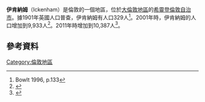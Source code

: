 {{Infobox UK place
|static_image_name=  Ickenham Village Pump - geograph.org.uk - 207003.jpg
|static_image_caption=  Ickenham Village Pump
|country =                 英格蘭
|region=                   倫敦
|official_name=            Ickenham
|london_borough=           Hillingdon
|constituency_westminster= [[賴斯利普、諾斯伍德和平納_(英國國會選區)|賴斯利普、諾斯伍德和平納]]
|post_town=                UXBRIDGE
|postcode_area=            UB
|postcode_district=        UB10
|dial_code=                01895
|os_grid_reference=        TQ075855
|latitude=                 51.5580
|longitude=                -0.4484
|population=               10,387
|population_ref=           ''(2011)''
|charingX_distance_mi=     14.3
|charingX_direction=       ESE
}}
'''伊肯納姆'''（Ickenham）是倫敦的一個地區，位於[[大倫敦地區|大倫敦地區]]的[[希靈登倫敦自治市|希靈登倫敦自治市]]。據1901年英國人口普查，伊肯納姆有人口329人<ref name="Bowlt p.133">Bowlt 1996, p.133</ref>。2001年時，伊肯納姆的人口增加到9,933人<ref>{{cite web |url=http://www.neighbourhood.statistics.gov.uk/dissemination/LeadTableView.do;jsessionid=ac1f930d30d5803d101b97c44fa19441e056559b0def?a=3&b=6155424&c=ickenham&d=14&e=15&g=337496&i=1001x1003x1004&m=0&r=1&s=1302027697031&enc=1&dsFamilyId=67&nsjs=true&nsck=true&nssvg=false&nswid=1366 |title=Area: Ickenham (Ward) |author= |date= |work= |publisher=Office for National Statistics |accessdate=5 April 2011 |archive-url=https://web.archive.org/web/20160303225554/http://www.neighbourhood.statistics.gov.uk/dissemination/LeadTableView.do;jsessionid=ac1f930d30d5803d101b97c44fa19441e056559b0def?a=3&b=6155424&c=ickenham&d=14&e=15&g=337496&i=1001x1003x1004&m=0&r=1&s=1302027697031&enc=1&dsFamilyId=67&nsjs=true&nsck=true&nssvg=false&nswid=1366 |archive-date=2016-03-03 |dead-url=yes }}</ref>。2011年時增加到10,387人<ref>{{cite web |url=http://www.nomisweb.co.uk/query/asv2htm.aspx |title=Usual resident population |year=2011 |work=NOMIS |publisher=Office for National Statistics |accessdate=4 May 2013 |archive-date=2020-11-07 |archive-url=https://web.archive.org/web/20201107185952/https://www.nomisweb.co.uk/query/asv2htm.aspx |dead-url=no }}</ref>。
==參考資料==
{{Reflist}}
[[Category:倫敦地區|Category:倫敦地區]]